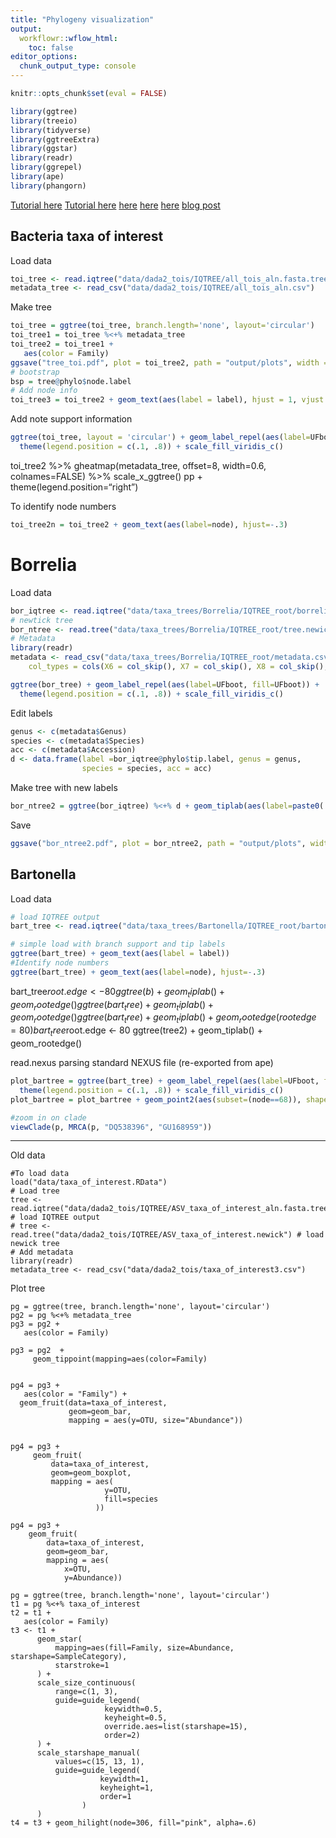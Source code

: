 ```yaml
---
title: "Phylogeny visualization"
output:
  workflowr::wflow_html:
    toc: false
editor_options:
  chunk_output_type: console
---
```


```r
knitr::opts_chunk$set(eval = FALSE)
```

```r
library(ggtree)
library(treeio)
library(tidyverse)
library(ggtreeExtra)
library(ggstar)
library(readr)
library(ggrepel)
library(ape)
library(phangorn)
```

[Tutorial here](https://4va.github.io/biodatasci/r-ggtree.html)
[Tutorial here](https://yulab-smu.top/treedata-book/index.html)
[here](https://guangchuangyu.github.io/software/ggtree/faq/)
[here](https://bioconductor.riken.jp/packages/3.1/bioc/vignettes/ggtree/inst/doc/ggtree.html)
[here](http://www.phytools.org/Cordoba2017/ex/1/)
[blog post](https://guangchuangyu.github.io/2018/04/rename-phylogeny-tip-labels-in-treeio/)

## Bacteria taxa of interest


Load data
```r
toi_tree <- read.iqtree("data/dada2_tois/IQTREE/all_tois_aln.fasta.treefile") # load IQTREE output
metadata_tree <- read_csv("data/dada2_tois/IQTREE/all_tois_aln.csv")
```

Make tree
```r
toi_tree = ggtree(toi_tree, branch.length='none', layout='circular')
toi_tree1 = toi_tree %<+% metadata_tree
toi_tree2 = toi_tree1 + 
   aes(color = Family)
ggsave("tree_toi.pdf", plot = toi_tree2, path = "output/plots", width = 20, height = 20, units = "cm")
# bootstrap
bsp = tree@phylo$node.label
# Add node info
toi_tree3 = toi_tree2 + geom_text(aes(label = label), hjust = 1, vjust = -0.4, size = 3) + geom_nodelab(aes(label = FALSE))
```

Add note support information
```r
ggtree(toi_tree, layout = 'circular') + geom_label_repel(aes(label=UFboot, fill=UFboot)) +
  theme(legend.position = c(.1, .8)) + scale_fill_viridis_c()
```

toi_tree2 %>%
    gheatmap(metadata_tree, offset=8, width=0.6, colnames=FALSE) %>%
    scale_x_ggtree()
pp + theme(legend.position="right")

To identify node numbers
```r
toi_tree2n = toi_tree2 + geom_text(aes(label=node), hjust=-.3)
```

# Borrelia


Load data
```r
bor_iqtree <- read.iqtree("data/taxa_trees/Borrelia/IQTREE_root/borrelia16sv34_trim_43.fasta.treefile") # load IQTREE output
# newtick tree
bor_ntree <- read.tree("data/taxa_trees/Borrelia/IQTREE_root/tree.newick") # load newick tree
# Metadata
library(readr)
metadata <- read_csv("data/taxa_trees/Borrelia/IQTREE_root/metadata.csv", 
    col_types = cols(X6 = col_skip(), X7 = col_skip(), X8 = col_skip(), X9 = col_skip(), X10 = col_skip()))
```

```r
ggtree(bor_tree) + geom_label_repel(aes(label=UFboot, fill=UFboot)) +
  theme(legend.position = c(.1, .8)) + scale_fill_viridis_c()
```

Edit labels

```r
genus <- c(metadata$Genus)
species <- c(metadata$Species)
acc <- c(metadata$Accession)
d <- data.frame(label =bor_iqtree@phylo$tip.label, genus = genus,
                species = species, acc = acc)
```
Make tree with new labels
```r
bor_ntree2 = ggtree(bor_iqtree) %<+% d + geom_tiplab(aes(label=paste0('italic(', genus, ')~bolditalic(', species, ')~', acc)), parse=T) + geom_point2(aes(subset=(node==46)), shape=23, size=5, fill='black') + geom_hilight(mapping=aes(subset = node %in% c(46))) + scale_fill_manual(values=c("darkgreen"))
```

Save
```r
ggsave("bor_ntree2.pdf", plot = bor_ntree2, path = "output/plots", width = 70, height = 40, units = "cm")
```


## Bartonella

Load data
```r
# load IQTREE output
bart_tree <- read.iqtree("data/taxa_trees/Bartonella/IQTREE_root/bartonella_clustalw_57seq_533bp.fasta.treefile")
```

```r
# simple load with branch support and tip labels
ggtree(bart_tree) + geom_text(aes(label = label))
#Identify node numbers
ggtree(bart_tree) + geom_text(aes(label=node), hjust=-.3)
```

bart_tree$root.edge <- 80
ggtree(b) + geom_tiplab() + geom_rootedge()
ggtree(bart_tree) + geom_tiplab() + geom_rootedge()
ggtree(bart_tree) + geom_tiplab() + geom_rootedge(rootedge = 80)
bart_tree$root.edge <- 80
ggtree(tree2) + geom_tiplab() + geom_rootedge()

read.nexus	parsing standard NEXUS file (re-exported from ape)

```r
plot_bartree = ggtree(bart_tree) + geom_label_repel(aes(label=UFboot, fill=SH_aLRT)) +
  theme(legend.position = c(.1, .8)) + scale_fill_viridis_c() 
plot_bartree = plot_bartree + geom_point2(aes(subset=(node==68)), shape=23, size=5, fill='red')
```

```r
#zoom in on clade
viewClade(p, MRCA(p, "DQ538396", "GU168959"))
```

--------------------------






Old data
```
#To load data
load("data/taxa_of_interest.RData")
# Load tree
tree <- read.iqtree("data/dada2_tois/IQTREE/ASV_taxa_of_interest_aln.fasta.treefile") # load IQTREE output
# tree <- read.tree("data/dada2_tois/IQTREE/ASV_taxa_of_interest.newick") # load newick tree
# Add metadata
library(readr)
metadata_tree <- read_csv("data/dada2_tois/taxa_of_interest3.csv")
```

Plot tree
```
pg = ggtree(tree, branch.length='none', layout='circular')
pg2 = pg %<+% metadata_tree
pg3 = pg2 + 
   aes(color = Family)

pg3 = pg2  + 
     geom_tippoint(mapping=aes(color=Family)


pg4 = pg3 + 
   aes(color = "Family") + 
  geom_fruit(data=taxa_of_interest,
             geom=geom_bar, 
             mapping = aes(y=OTU, size="Abundance"))


pg4 = pg3 +
     geom_fruit(
         data=taxa_of_interest,
         geom=geom_boxplot,
         mapping = aes(
                     y=OTU,
                     fill=species
                   ))

pg4 = pg3 +
    geom_fruit(
        data=taxa_of_interest,
        geom=geom_bar,
        mapping = aes(
            x=OTU,
            y=Abundance))
```


```
pg = ggtree(tree, branch.length='none', layout='circular')
t1 = pg %<+% taxa_of_interest
t2 = t1 + 
   aes(color = Family)
t3 <- t1 + 
      geom_star(
          mapping=aes(fill=Family, size=Abundance, starshape=SampleCategory),
          starstroke=1
      ) +
      scale_size_continuous(
          range=c(1, 3),
          guide=guide_legend(
                     keywidth=0.5, 
                     keyheight=0.5, 
                     override.aes=list(starshape=15), 
                     order=2)
      ) + 
      scale_starshape_manual(
          values=c(15, 13, 1),
          guide=guide_legend(
                    keywidth=1,
                    keyheight=1,
                    order=1
                )
      )
t4 = t3 + geom_hilight(node=306, fill="pink", alpha=.6)
```

